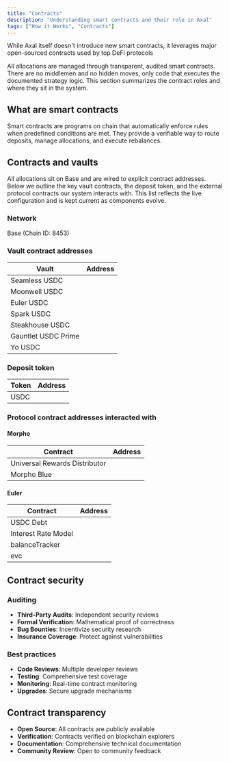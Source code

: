 ```yaml
---
title: "Contracts"
description: "Understanding smart contracts and their role in Axal"
tags: ["How it Works", "Contracts"]
---
```



While Axal itself doesn't introduce new smart contracts, it leverages major open-sourced contracts used by top DeFi protocols

All allocations are managed through transparent, audited smart contracts. There are no middlemen and no hidden moves, only code that executes the documented strategy logic. This section summarizes the contract roles and where they sit in the system.

## What are smart contracts

Smart contracts are programs on chain that automatically enforce rules when predefined conditions are met. They provide a verifiable way to route deposits, manage allocations, and execute rebalances.

## Contracts and vaults

All allocations sit on Base and are wired to explicit contract addresses. Below we outline the key vault contracts, the deposit token, and the external protocol contracts our system interacts with. This list reflects the live configuration and is kept current as components evolve.

### Network

Base (Chain ID: 8453)

### Vault contract addresses

| Vault | Address |
| --- | --- |
| Seamless USDC | <CopyableAddress address="0x616a4E1db48e22028f6bbf20444Cd3b8e3273738" /> |
| Moonwell USDC | <CopyableAddress address="0xc1256Ae5FFc1F2719D4937adb3bbCCab2E00A2Ca" /> |
| Euler USDC | <CopyableAddress address="0xA01a3b5f2041F33522C4efc754a7D096f8800eE16" /> |
| Spark USDC | <CopyableAddress address="0x7bFA7C4f149E7415b73bdeDfe609237e29CBF34A" /> |
| Steakhouse USDC | <CopyableAddress address="0xbeef0F10f9cb27031ad51e3333f9aF9C6B1228183" /> |
| Gauntlet USDC Prime | <CopyableAddress address="0xe8EF4eC5672F09119b96Ab6fB59C27E1b7e44b61" /> |
| Yo USDC | <CopyableAddress address="0x0000000f2eB9f69274678c76222B35eEc7588a65" /> |

### Deposit token

| Token | Address |
| --- | --- |
| USDC | <CopyableAddress address="0x833589fC6De6bDE608f4c7C32D4f71b54bdA02913" /> |

### Protocol contract addresses interacted with

#### Morpho

| Contract | Address |
| --- | --- |
| Universal Rewards Distributor | <CopyableAddress address="0x5400ddb270c956e8985184335a16c2aac6ce1333" /> |
| Morpho Blue | <CopyableAddress address="0xBBBB8422cDAf9E8281C7DD20DF3457F10d740596" /> |

#### Euler

| Contract | Address |
| --- | --- |
| USDC Debt | <CopyableAddress address="0xCb268fec51b3E97f4a7DCB0DAD6baba9eC7C6ae8" /> |
| Interest Rate Model | <CopyableAddress address="0xA45ACA351613AF93cEb9C5bd4BB93C3Ec28f8c83" /> |
| balanceTracker | <CopyableAddress address="0x029fDEe858EdB0553D6bfdc538546586641DD7438" /> |
| evc | <CopyableAddress address="0x5301c7dD20bD945D2013b48ed0DEE3A284ca8989" /> |

## Contract security

### Auditing
- **Third-Party Audits**: Independent security reviews
- **Formal Verification**: Mathematical proof of correctness
- **Bug Bounties**: Incentivize security research
- **Insurance Coverage**: Protect against vulnerabilities

### Best practices
- **Code Reviews**: Multiple developer reviews
- **Testing**: Comprehensive test coverage
- **Monitoring**: Real-time contract monitoring
- **Upgrades**: Secure upgrade mechanisms

## Contract transparency

- **Open Source**: All contracts are publicly available
- **Verification**: Contracts verified on blockchain explorers
- **Documentation**: Comprehensive technical documentation
- **Community Review**: Open to community feedback
